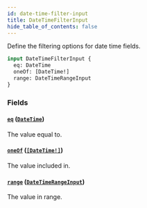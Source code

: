 ```yaml
---
id: date-time-filter-input
title: DateTimeFilterInput
hide_table_of_contents: false
---
```


Define the filtering options for date time fields.

```graphql
input DateTimeFilterInput {
  eq: DateTime
  oneOf: [DateTime!]
  range: DateTimeRangeInput
}
```

### Fields

#### [`eq`](#) ([`DateTime`](../../../developer/api-reference/scalars/date-time))

The value equal to.

#### [`oneOf`](#) ([`[DateTime!]`](../../../developer/api-reference/scalars/date-time))

The value included in.

#### [`range`](#) ([`DateTimeRangeInput`](../../../developer/api-reference/inputs/date-time-range-input))

The value in range.
